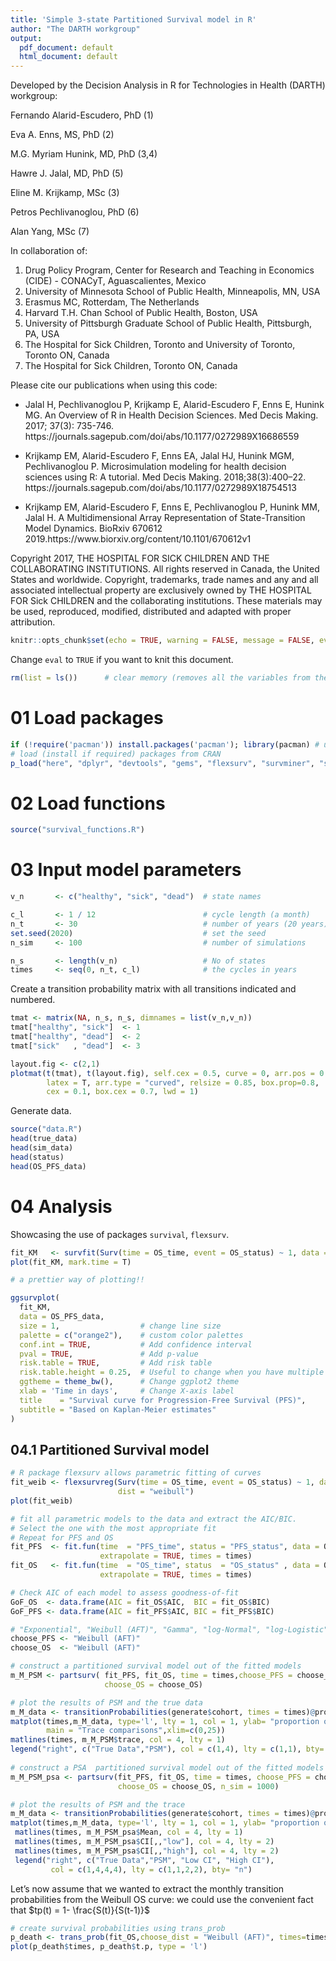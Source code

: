 ---
title: 'Simple 3-state Partitioned Survival model in R'
author: "The DARTH workgroup"
output:
  pdf_document: default
  html_document: default
---

Developed by the Decision Analysis in R for Technologies in Health (DARTH) workgroup:

Fernando Alarid-Escudero, PhD (1) 

Eva A. Enns, MS, PhD (2)	

M.G. Myriam Hunink, MD, PhD (3,4)

Hawre J. Jalal, MD, PhD (5) 

Eline M. Krijkamp, MSc (3)	

Petros Pechlivanoglou, PhD (6)

Alan Yang, MSc (7)

In collaboration of: 		

1. Drug Policy Program, Center for Research and Teaching in Economics (CIDE) - CONACyT, 
   Aguascalientes, Mexico
2. University of Minnesota School of Public Health, Minneapolis, MN, USA
3. Erasmus MC, Rotterdam, The Netherlands
4. Harvard T.H. Chan School of Public Health, Boston, USA
5. University of Pittsburgh Graduate School of Public Health, Pittsburgh, PA, USA
6. The Hospital for Sick Children, Toronto and University of Toronto, Toronto ON, Canada
7. The Hospital for Sick Children, Toronto ON, Canada

Please cite our publications when using this code:
 
- Jalal H, Pechlivanoglou P, Krijkamp E, Alarid-Escudero F, Enns E, Hunink MG. 
An Overview of R in Health Decision Sciences. Med Decis Making. 2017; 37(3): 735-746. 
https://journals.sagepub.com/doi/abs/10.1177/0272989X16686559
 
- Krijkamp EM, Alarid-Escudero F, Enns EA, Jalal HJ, Hunink MGM, Pechlivanoglou P. 
Microsimulation modeling for health decision sciences using R: A tutorial. 
Med Decis Making. 2018;38(3):400–22. 
https://journals.sagepub.com/doi/abs/10.1177/0272989X18754513
 
- Krijkamp EM, Alarid-Escudero F, Enns E, Pechlivanoglou P, Hunink MM, Jalal H. 
A Multidimensional Array Representation of State-Transition Model Dynamics. 
BioRxiv 670612 2019.https://www.biorxiv.org/content/10.1101/670612v1

Copyright 2017, THE HOSPITAL FOR SICK CHILDREN AND THE COLLABORATING INSTITUTIONS. 
All rights reserved in Canada, the United States and worldwide. Copyright, 
trademarks, trade names and any and all associated intellectual property are 
exclusively owned by THE HOSPITAL FOR Sick CHILDREN and the collaborating 
institutions. These materials may be used, reproduced, modified, distributed 
and adapted with proper attribution.

\newpage

```{r setup, include=FALSE}
knitr::opts_chunk$set(echo = TRUE, warning = FALSE, message = FALSE, eval = FALSE)
```

Change `eval` to `TRUE` if you want to knit this document.

```{r}
rm(list = ls())      # clear memory (removes all the variables from the workspace)
```

# 01 Load packages

```{r, warning=F, message=F}
if (!require('pacman')) install.packages('pacman'); library(pacman) # use this package to conveniently install other packages
# load (install if required) packages from CRAN
p_load("here", "dplyr", "devtools", "gems", "flexsurv", "survminer", "survHE", "ggplot2", "msm", "igraph", "mstate",   "reshape2", "knitr", "diagram", "abind")                      
```

# 02 Load functions

```{r}
source("survival_functions.R")
```

# 03 Input model parameters

```{r}
v_n       <- c("healthy", "sick", "dead")  # state names

c_l       <- 1 / 12                        # cycle length (a month)
n_t       <- 30                            # number of years (20 years)
set.seed(2020)                             # set the seed
n_sim     <- 100                           # number of simulations

n_s       <- length(v_n)                   # No of states 
times     <- seq(0, n_t, c_l)              # the cycles in years
```

Create a transition probability matrix  with all transitions indicated and numbered.

```{r}
tmat <- matrix(NA, n_s, n_s, dimnames = list(v_n,v_n))
tmat["healthy", "sick"]  <- 1
tmat["healthy", "dead"]  <- 2
tmat["sick"   , "dead"]  <- 3

layout.fig <- c(2,1)
plotmat(t(tmat), t(layout.fig), self.cex = 0.5, curve = 0, arr.pos = 0.76,  
        latex = T, arr.type = "curved", relsize = 0.85, box.prop=0.8, 
        cex = 0.1, box.cex = 0.7, lwd = 1)
```

Generate data.

```{r}
source("data.R")
head(true_data)
head(sim_data)
head(status)
head(OS_PFS_data)
```

# 04 Analysis

Showcasing the use of packages `survival`, `flexsurv`. 

```{r}
fit_KM   <- survfit(Surv(time = OS_time, event = OS_status) ~ 1, data = OS_PFS_data)
plot(fit_KM, mark.time = T)

# a prettier way of plotting!!

ggsurvplot(
  fit_KM, 
  data = OS_PFS_data, 
  size = 1,                  # change line size
  palette = c("orange2"),    # custom color palettes
  conf.int = TRUE,           # Add confidence interval
  pval = TRUE,               # Add p-value
  risk.table = TRUE,         # Add risk table
  risk.table.height = 0.25,  # Useful to change when you have multiple groups
  ggtheme = theme_bw(),      # Change ggplot2 theme
  xlab = 'Time in days',     # Change X-axis label
  title    = "Survival curve for Progression-Free Survival (PFS)", 
  subtitle = "Based on Kaplan-Meier estimates"
) 
```

## 04.1 Partitioned Survival model

```{r}
# R package flexsurv allows parametric fitting of curves
fit_weib <- flexsurvreg(Surv(time = OS_time, event = OS_status) ~ 1, data = OS_PFS_data,
                        dist = "weibull")
plot(fit_weib)

# fit all parametric models to the data and extract the AIC/BIC. 
# Select the one with the most appropriate fit
# Repeat for PFS and OS
fit_PFS  <- fit.fun(time  = "PFS_time", status = "PFS_status", data = OS_PFS_data, 
                    extrapolate = TRUE, times = times)
fit_OS   <- fit.fun(time  = "OS_time", status  = "OS_status" , data = OS_PFS_data, 
                    extrapolate = TRUE, times = times) 

# Check AIC of each model to assess goodness-of-fit
GoF_OS  <- data.frame(AIC = fit_OS$AIC,  BIC = fit_OS$BIC)
GoF_PFS <- data.frame(AIC = fit_PFS$AIC, BIC = fit_PFS$BIC)

# "Exponential", "Weibull (AFT)", "Gamma", "log-Normal", "log-Logistic", "Gen. Gamma"  
choose_PFS <- "Weibull (AFT)"
choose_OS  <- "Weibull (AFT)"

# construct a partitioned survival model out of the fitted models
m_M_PSM <- partsurv( fit_PFS, fit_OS, time = times,choose_PFS = choose_PFS,
                     choose_OS = choose_OS)

# plot the results of PSM and the true data 
m_M_data <- transitionProbabilities(generate$cohort, times = times)@probabilities
matplot(times,m_M_data, type='l', lty = 1, col = 1, ylab= "proportion of cohort", xlab = "Time",
        main = "Trace comparisons",xlim=c(0,25))
matlines(times, m_M_PSM$trace, col = 4, lty = 1)
legend("right", c("True Data","PSM"), col = c(1,4), lty = c(1,1), bty= "n")
 
# construct a PSA  partitioned survival model out of the fitted models
m_M_PSM_psa <- partsurv(fit_PFS, fit_OS, time = times, choose_PFS = choose_PFS,
                        choose_OS = choose_OS, n_sim = 1000)

# plot the results of PSM and the trace
m_M_data <- transitionProbabilities(generate$cohort, times = times)@probabilities
matplot(times,m_M_data, type='l', lty = 1, col = 1, ylab= "proportion of cohort", xlab = "Time", main = "Trace comparisons",xlim=c(0,25))
 matlines(times, m_M_PSM_psa$Mean, col = 4, lty = 1)
 matlines(times, m_M_PSM_psa$CI[,,"low"], col = 4, lty = 2)
 matlines(times, m_M_PSM_psa$CI[,,"high"], col = 4, lty = 2)
 legend("right", c("True Data","PSM", "Low CI", "High CI"),
         col = c(1,4,4,4), lty = c(1,1,2,2), bty= "n")
```

Let's now assume that we wanted to extract the monthly transition probabilities from  the Weibull OS curve: we could use the convenient fact that $tp(t) = 1- \frac{S(t)}{S(t-1)}$

```{r}
# create survival probabilities using trans_prob
p_death <- trans_prob(fit_OS,choose_dist = "Weibull (AFT)", times=times)
plot(p_death$times, p_death$t.p, type = 'l')
```

